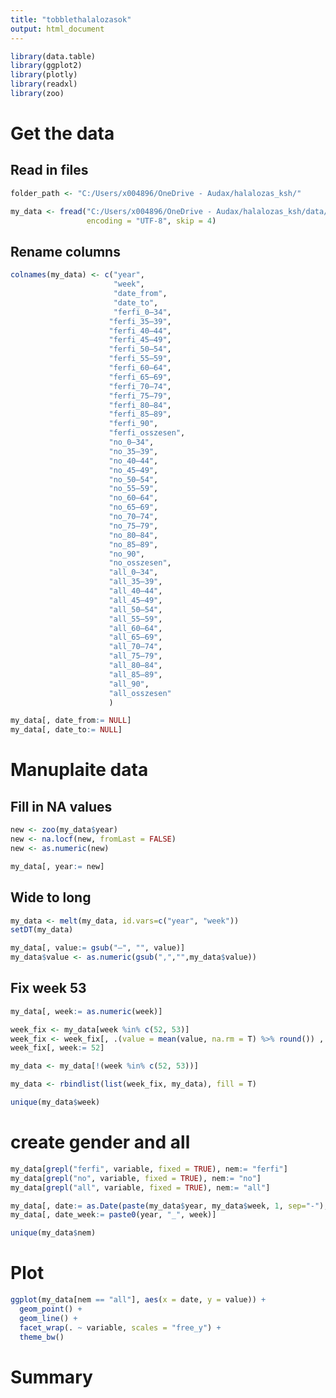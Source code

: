 ---
title: "tobblethalalozasok"
output: html_document
---

```{r, warning=FALSE, message=FALSE}
library(data.table)
library(ggplot2)
library(plotly)
library(readxl)
library(zoo)
```

# Get the data

## Read in files

```{r}
folder_path <- "C:/Users/x004896/OneDrive - Audax/halalozas_ksh/" 

my_data <- fread("C:/Users/x004896/OneDrive - Audax/halalozas_ksh/data/csv/6.csv",
                 encoding = "UTF-8", skip = 4)
```

## Rename columns

```{r}
colnames(my_data) <- c("year",
                       "week",
                       "date_from",
                       "date_to",
                       "ferfi_0–34",
                      "ferfi_35–39",
                      "ferfi_40–44",
                      "ferfi_45–49",
                      "ferfi_50–54",
                      "ferfi_55–59",
                      "ferfi_60–64",
                      "ferfi_65–69",
                      "ferfi_70–74",
                      "ferfi_75–79",
                      "ferfi_80–84",
                      "ferfi_85–89",
                      "ferfi_90",
                      "ferfi_osszesen",
                      "no_0–34",
                      "no_35–39",
                      "no_40–44",
                      "no_45–49",
                      "no_50–54",
                      "no_55–59",
                      "no_60–64",
                      "no_65–69",
                      "no_70–74",
                      "no_75–79",
                      "no_80–84",
                      "no_85–89",
                      "no_90",
                      "no_osszesen",
                      "all_0–34",
                      "all_35–39",
                      "all_40–44",
                      "all_45–49",
                      "all_50–54",
                      "all_55–59",
                      "all_60–64",
                      "all_65–69",
                      "all_70–74",
                      "all_75–79",
                      "all_80–84",
                      "all_85–89",
                      "all_90",
                      "all_osszesen"
                      )

my_data[, date_from:= NULL]
my_data[, date_to:= NULL]
```

# Manuplaite data

## Fill in NA values
```{r}
new <- zoo(my_data$year)
new <- na.locf(new, fromLast = FALSE)
new <- as.numeric(new)

my_data[, year:= new]
```

## Wide to long
```{r}
my_data <- melt(my_data, id.vars=c("year", "week"))
setDT(my_data)
```


```{r}
my_data[, value:= gsub("–", "", value)]
my_data$value <- as.numeric(gsub(",","",my_data$value))
```

## Fix week 53

```{r}
my_data[, week:= as.numeric(week)]

week_fix <- my_data[week %in% c(52, 53)]
week_fix <- week_fix[, .(value = mean(value, na.rm = T) %>% round()) , by =.(year, variable)]
week_fix[, week:= 52]
```

```{r}
my_data <- my_data[!(week %in% c(52, 53))]
```

```{r}
my_data <- rbindlist(list(week_fix, my_data), fill = T)
```

```{r}
unique(my_data$week)
```


# create gender and all

```{r}
my_data[grepl("ferfi", variable, fixed = TRUE), nem:= "ferfi"]
my_data[grepl("no", variable, fixed = TRUE), nem:= "no"]
my_data[grepl("all", variable, fixed = TRUE), nem:= "all"]


```

```{r}
my_data[, date:= as.Date(paste(my_data$year, my_data$week, 1, sep="-"), "%Y-%U-%u")]
my_data[, date_week:= paste0(year, "_", week)]
```

```{r}
unique(my_data$nem)
```

# Plot 

```{r}
ggplot(my_data[nem == "all"], aes(x = date, y = value)) +
  geom_point() +
  geom_line() +
  facet_wrap(. ~ variable, scales = "free_y") +
  theme_bw()
```


# Summary